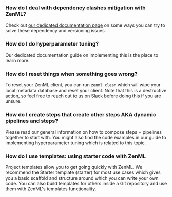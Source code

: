 ### How do I deal with dependency clashes mitigation with ZenML?

Check out [our dedicated documentation page]() on some ways you can try to solve these dependency and versioning issues.

### How do I do hyperparameter tuning?

Our dedicated documentation guide on implementing this is the place to learn more.

### How do I reset things when something goes wrong?

To reset your ZenML client, you can run `zenml clean` which will wipe your local metadata database and reset your client. Note that this is a destructive action, so feel free to reach out to us on Slack before doing this if you are unsure.

### How do I create steps that create other steps AKA dynamic pipelines and steps?

Please read our general information on how to compose steps + pipelines together to start with. You might also find the code examples in our guide to implementing hyperparameter tuning which is related to this topic.

### How do I use templates: using starter code with ZenML

Project templates allow you to get going quickly with ZenML. We recommend the Starter template (starter) for most use cases which gives you a basic scaffold and structure around which you can write your own code. You can also build templates for others inside a Git repository and use them with ZenML's templates functionality.